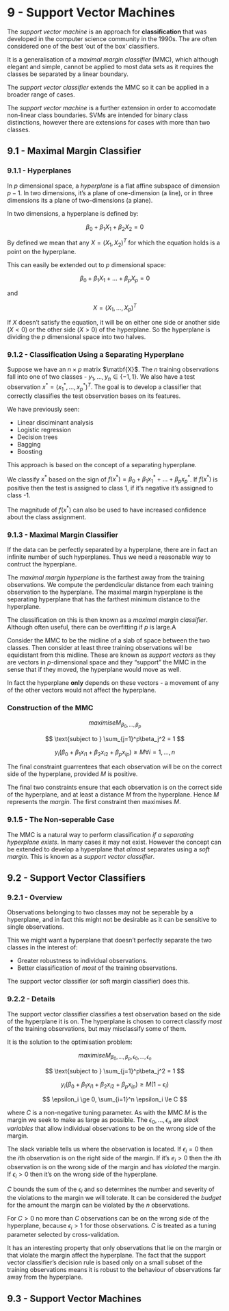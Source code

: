 # 9 - Support Vector Machines

The *support vector machine* is an approach for **classification** that was developed in the computer science community in the 1990s. The are often considered one of the best 'out of the box' classifiers.

It is a generalisation of a *maximal margin classifier* (MMC), which although elegant and simple, cannot be applied to most data sets as it requires the classes be separated by a linear boundary.

The *support vector classifier* extends the MMC so it can be applied in a broader range of cases.

The *support vector machine* is a further extension in order to accomodate non-linear class boundaries. SVMs are intended for binary class distinctions, however there are extensions for cases with more than two classes.

## 9.1 - Maximal Margin Classifier

### 9.1.1 - Hyperplanes

In $p$ dimensional space, a *hyperplane* is a flat affine subspace of dimension $p - 1$. In two dimensions, it's a plane of one-dimension (a line), or in three dimensions its a plane of two-dimensions (a plane).

In two dimensions, a hyperplane is defined by:

$$ \beta_0 + \beta_1X_1 + \beta_2X_2 = 0 $$

By defined we mean that any $X = (X_1, X_2)^T$ for which the equation holds is a point on the hyperplane.

This can easily be extended out to $p$ dimensional space:

$$ \beta_0 + \beta_1X_1 + \ldots +  \beta_pX_p = 0 $$

and

$$ X = (X_1, \ldots, X_p)^T $$

If $X$ doesn't satisfy the equation, it will be on either one side or another side ($X < 0$) or the other side ($X > 0$) of the hyperplane. So the hyperplane is dividing the $p$ dimensional space into two halves.

### 9.1.2 - Classification Using a Separating Hyperplane

Suppose we have an $n \times p$ matrix $\matbf{X}$. The $n$ training observations fall into one of two classes - $y_1, \ldots, y_n \in \{-1, 1\}$. We also have a test observation $x^* = (x^*_1, \ldots, x^*_p)^T$. The goal is to develop a classifier that correctly classifies the test observation bases on its features.

We have previously seen:

* Linear disciminant analysis
* Logistic regression
* Decision trees
* Bagging
* Boosting

This approach is based on the concept of a separating hyperplane.

We classify $x^*$ based on the sign of $f(x^*) = \beta_0 + \beta_1x^*_1 + \ldots + \beta_px^*_p$. If $f(x^*)$ is positive then the test is assigned to class 1, if it's negative it's assigned to class -1. 

The magnitude of $f(x^*)$ can also be used to have increased confidence about the class assignment.

### 9.1.3 - Maximal Margin Classifier

If the data can be perfectly separated by a hyperplane, there are in fact an infinite number of such hyperplanes. Thus we need a reasonable way to contruct the hyperplane.

The *maximal margin hyperplane* is the farthest away from the training observations. We compute the perdendicular distance from each training observation to the hyperplane. The maximal margin hyperplane is the separating hyperplane that has the farthest minimum distance to the hyperplane.

The classification on this is then known as a *maximal margin classifier*. Although often useful, there can be overfitting if $p$ is large.A

Consider the MMC to be the midline of a slab of space between the two classes. Then consider at least three training observations will be equidistant from this midline. These are known as *support vectors* as they are vectors in $p$-dimensional space and they "support" the MMC in the sense that if they moved, the hyperplane would move as well.

In fact the hyperplane **only** depends on these vectors - a movement of any of the other vectors would not affect the hyperplane.

### Construction of the MMC

$$ maximise M_{\beta_0, \ldots, \beta_p} $$

$$ \text{subject to } \sum_{j=1}^p\beta_j^2 = 1 $$

$$ y_i(\beta_0 + \beta_1x_{i1} + \beta_2x_{i2} + \beta_px_{ip}) \ge M  \forall  i = 1, \ldots, n $$

The final constraint guarrentees that each observation will be on the correct side of the hyperplane, provided $M$ is positive.

The final two constraints ensure that each observation is on the correct side of the hyperplane, and at least a distance $M$ from the hyperplane. Hence $M$ represents the *margin*. The first constraint then maximises $M$.

### 9.1.5 - The Non-seperable Case

The MMC is a natural way to perform classification *if a separating hyperplane exists*. In many cases it may not exist. However the concept can be extended to develop a hyperplane that *almost* separates using a *soft margin*. This is known as a *support vector classifier*.


## 9.2 - Support Vector Classifiers

### 9.2.1 - Overview

Observations belonging to two classes may not be seperable by a hyperplane, and in fact this might not be desirable as it can be sensitive to single observations.

This we might want a hyperplane that doesn't perfectly separate the two classes in the interest of:

* Greater robustness to individual observations.
* Better classification of *most* of the training observations.

The support vector classifier (or soft margin classifier) does this.

### 9.2.2 - Details

The support vector classifier classifies a test observation based on the side of the hyperplane it is on. The hyperplane is chosen to correct classify *most* of the training observations, but may misclassify some of them.

It is the solution to the optimisation problem:

$$ maximise M_{\beta_0, \ldots, \beta_p, \epsilon_0, \ldots, \epsilon_n} $$

$$ \text{subject to } \sum_{j=1}^p\beta_j^2 = 1 $$

$$ y_i(\beta_0 + \beta_1x_{i1} + \beta_2x_{i2} + \beta_px_{ip}) \ge M(1 - \epsilon_i) $$

$$ \epsilon_i \ge 0, \sum_{i=1}^n \epsilon_i \le C $$

where $C$ is a non-negative tuning parameter. As with the MMC $M$ is the margin we seek to make as large as possible. The $\epsilon_0, \ldots, \epsilon_n$ are *slack variables* that allow individual observations to be on the wrong side of the margin.

The slack variable tells us where the observation is located. If $\epsilon_i = 0$ then the $i$th observation is on the right side of the margin. If it's $e_i > 0$ then the $i$th observation is on the wrong side of the margin and has *violated* the margin. If $\epsilon_i > 0$ then it's on the wrong side of the hyperplane.

$C$ bounds the sum of the $\epsilon_i$ and so determines the number and severity of the violations to the margin we will tolerate. It can be considered the *budget* for the amount the margin can be violated by the $n$ observations.

For $C > 0$ no more than $C$ observations can be on the wrong side of the hyperplane, because $\epsilon_i > 1$ for those observations. $C$ is treated as a tuning parameter selected by cross-validation.

It has an interesting property that only observations that lie on the margin or that violate the margin affect the hyperplane. The fact that the support vector classifier's decision rule is based only on a small subset of the training observations means it is robust to the behaviour of observations far away from the hyperplane.

## 9.3 - Support Vector Machines
